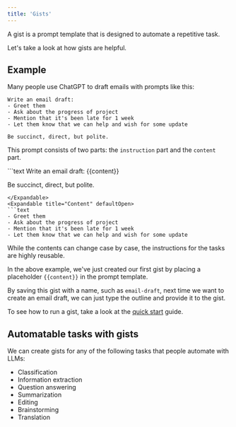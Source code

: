 ```yaml
---
title: 'Gists'
---
```


A gist is a prompt template that is designed to automate a repetitive task.

Let's take a look at how gists are helpful.

## Example

Many people use ChatGPT to draft emails with prompts like this:
```text
Write an email draft:
- Greet them
- Ask about the progress of project
- Mention that it's been late for 1 week
- Let them know that we can help and wish for some update

Be succinct, direct, but polite.
```

This prompt consists of two parts: the `instruction` part and the `content` part.

<Expandable title="Instruction" defaultOpen>
```text
Write an email draft:
{{content}}

Be succinct, direct, but polite.
```
</Expandable>
<Expandable title="Content" defaultOpen>
```text
- Greet them
- Ask about the progress of project
- Mention that it's been late for 1 week
- Let them know that we can help and wish for some update
```
</Expandable>

While the contents can change case by case, the instructions for the tasks are highly reusable. 

In the above example, we've just created our first gist by placing a placeholder `{{content}}` in the prompt template.

By saving this gist with a name, such as `email-draft`, next time we want to create an email draft, we can just type the outline and provide it to the gist.

To see how to run a gist, take a look at the [quick start](/quickstart) guide.

## Automatable tasks with gists
We can create gists for any of the following tasks that people automate with LLMs:

- Classification
- Information extraction
- Question answering
- Summarization
- Editing
- Brainstorming
- Translation
